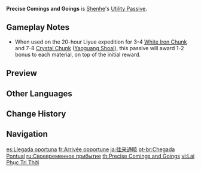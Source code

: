 {{Talent Infobox
|image         = Talent Precise Comings and Goings.png
|character     = Shenhe
|type          = Utility Passive
|info          = Gains 25% more rewards when dispatched on a [[Liyue]] [[Expedition]] for 20 hours.
|utility1      = Expedition
|utility2      = 20 Hour Liyue Expedition Reward
}}
'''Precise Comings and Goings''' is [[Shenhe]]'s [[Utility Passive]].

==Gameplay Notes==
* When used on the 20-hour Liyue expedition for 3-4 [[White Iron Chunk]] and 7-8 [[Crystal Chunk]] ([[Yaoguang Shoal]]), this passive will award 1-2 bonus to each material, on top of the initial reward.
{{Talents by Category List|20 Hour Liyue Expedition Reward Talents|header=identical|nottitle=Precise Comings and Goings}}

==Preview==
{{Preview
|file=Precise Comings and Goings Preview
}}

==Other Languages==
{{Other Languages
|en      = Precise Comings and Goings
|zhs     = 来复知时
|zhs_rm  = Láifù Zhī Shí
|zht     = 來復知時
|zht_rm  = Láifù Zhī Shí
|zh_tl   = 
|ja      = 往来通暁
|ja_rm   = Ourai Tsuugyou
|ja_tl   = Well-Versed Coming and Going
|ko      = 정확 깔끔한 행동
|ko_rm   = Jeonghwak Kkalkkeumhan Haengdong
|ko_tl   = Correct Clear Act
|es      = Llegada oportuna
|es_tl   = Oportune Arrival
|fr      = Arrivée opportune
|fr_tl   = Timely Arrival
|ru      = Своевременное прибытие
|ru_tl   = Well-Timed Arrival
|th      = Precise Comings and Goings
|vi      = Lai Phục Tri Thời
|vi_tl   = 
|de      = Kenntnisse von der Umgebung
|de_tl   = Knowledge of the Surroundings
|id      = Precise Comings and Goings
|pt      = Chegada Pontual
|pt_tl   = Punctual Arrival
|tr      = Vakitli Yolculuklar
|tr_tl   = 
|it      = Puntualità esemplare
|it_tl   = Exemplary Punctuality
}}

==Change History==
{{Change History|2.4}}

==Navigation==
{{Talent Navbox|Shenhe}}

[[es:Llegada oportuna]]
[[fr:Arrivée opportune]]
[[ja:往来通暁]]
[[pt-br:Chegada Pontual]]
[[ru:Своевременное прибытие]]
[[th:Precise Comings and Goings]]
[[vi:Lai Phục Tri Thời]]